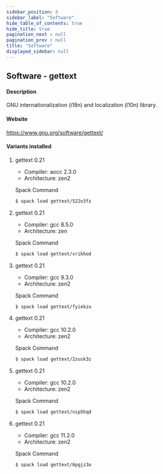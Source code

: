 ```yaml
---
sidebar_position: 4
sidebar_label: "Software"
hide_table_of_contents: true
hide_title: true
pagination_next : null
pagination_prev : null
title: "Software"
displayed_sidebar: null
---
```


## Software - gettext


#### Description
GNU internationalization (i18n) and localization (l10n) library.

#### Website
https://www.gnu.org/software/gettext/

#### Variants installed

1. gettext 0.21

    - Compiler: aocc 2.3.0
    - Architecture: zen2

    Spack Command
    ```bash
    $ spack load gettext/522o3fz
    ```

2. gettext 0.21

    - Compiler: gcc 8.5.0
    - Architecture: zen

    Spack Command
    ```bash
    $ spack load gettext/vrikhod
    ```

3. gettext 0.21

    - Compiler: gcc 9.3.0
    - Architecture: zen2

    Spack Command
    ```bash
    $ spack load gettext/fyiekzu
    ```

4. gettext 0.21

    - Compiler: gcc 10.2.0
    - Architecture: zen2

    Spack Command
    ```bash
    $ spack load gettext/2zusk3z
    ```

5. gettext 0.21

    - Compiler: gcc 10.2.0
    - Architecture: zen2

    Spack Command
    ```bash
    $ spack load gettext/nip5hqd
    ```

6. gettext 0.21

    - Compiler: gcc 11.2.0
    - Architecture: zen2

    Spack Command
    ```bash
    $ spack load gettext/6pgjz3o
    ```
